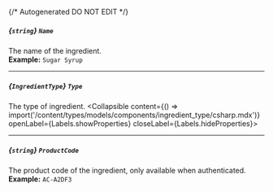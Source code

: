 {/* Autogenerated DO NOT EDIT  */}

##### *{`string`}* `Name`
The name of the ingredient.
<br/>
**Example:** `Sugar Syrup`

---
##### *{`IngredientType`}* `Type`
The type of ingredient.
<Collapsible content={() => import('/content/types/models/components/ingredient_type/csharp.mdx')} openLabel={Labels.showProperties} closeLabel={Labels.hideProperties}>
</Collapsible>

---
##### *{`string`}* `ProductCode`
The product code of the ingredient, only available when authenticated.
<br/>
**Example:** `AC-A2DF3`



